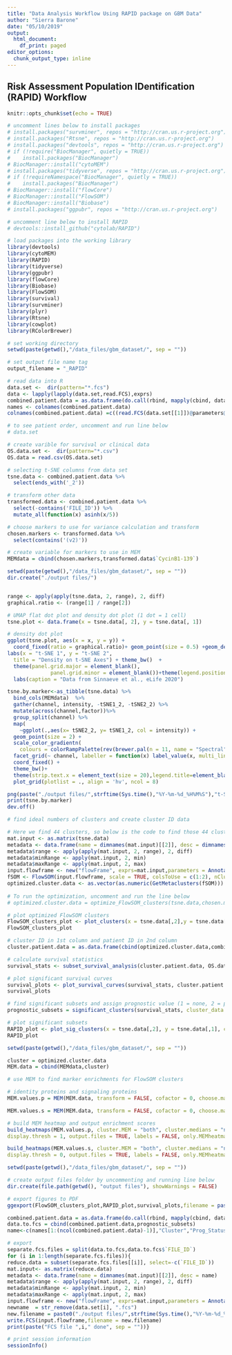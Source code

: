 ```yaml
---
title: "Data Analysis Workflow Using RAPID package on GBM Data"
author: "Sierra Barone"
date: "05/10/2019"
output:
  html_document:
    df_print: paged
editor_options:
  chunk_output_type: inline
---
```


## Risk Assessment Population IDentification (RAPID) Workflow

```r
knitr::opts_chunk$set(echo = TRUE)

# uncomment lines below to install packages
# install.packages("survminer", repos = "http://cran.us.r-project.org")
# install.packages("Rtsne", repos = "http://cran.us.r-project.org")
# install.packages("devtools", repos = "http://cran.us.r-project.org")
# if (!require("BiocManager", quietly = TRUE))
#    install.packages("BiocManager")
# BiocManager::install("cytoMEM")
# install.packages("tidyverse", repos = "http://cran.us.r-project.org")
# if (!requireNamespace("BiocManager", quietly = TRUE))
#    install.packages("BiocManager")
# BiocManager::install("flowCore")
# BiocManager::install("FlowSOM")
# BiocManager::install("Biobase")
# install.packages("ggpubr", repos = "http://cran.us.r-project.org")

# uncomment line below to install RAPID
# devtools::install_github("cytolab/RAPID")

# load packages into the working library
library(devtools)
library(cytoMEM)
library(RAPID)
library(tidyverse)
library(ggpubr)
library(flowCore)
library(Biobase)
library(FlowSOM)
library(survival)
library(survminer)
library(plyr)
library(Rtsne)
library(cowplot)
library(RColorBrewer)

# set working directory 
setwd(paste(getwd(),"/data_files/gbm_dataset/", sep = ""))

# set output file name tag 
output_filename = "_RAPID"

# read data into R
data.set <-  dir(pattern="*.fcs")
data <- lapply(lapply(data.set,read.FCS),exprs)
combined.patient.data = as.data.frame(do.call(rbind, mapply(cbind, data, "FILE_ID"= c(1:length(data)), SIMPLIFY=F)))
names <- colnames(combined.patient.data) 
colnames(combined.patient.data) =c((read.FCS(data.set[[1]])@parameters@data[["desc"]]),"FILE_ID")

# to see patient order, uncomment and run line below
# data.set

# create varible for survival or clinical data
OS.data.set <-  dir(pattern="*.csv")
OS.data = read.csv(OS.data.set)
``` 

```r
# selecting t-SNE columns from data set
tsne.data <- combined.patient.data %>%
  select(ends_with('_2'))

# transform other data 
transformed.data <- combined.patient.data %>%
  select(-contains('FILE_ID')) %>%
  mutate_all(function(x) asinh(x/5))

# choose markers to use for variance calculation and transform
chosen.markers <- transformed.data %>%
  select(contains('(v2)'))

# create variable for markers to use in MEM
MEMdata = cbind(chosen.markers,transformed.data$`CycinB1-139`)
```

```r
setwd(paste(getwd(),"/data_files/gbm_dataset/", sep = ""))
dir.create("./output files/")


range <- apply(apply(tsne.data, 2, range), 2, diff)
graphical.ratio <- (range[1] / range[2])

# UMAP flat dot plot and density dot plot (1 dot = 1 cell)
tsne.plot <- data.frame(x = tsne.data[, 2], y = tsne.data[, 1])

# density dot plot
ggplot(tsne.plot, aes(x = x, y = y)) + 
  coord_fixed(ratio = graphical.ratio)+ geom_point(size = 0.5) +geom_density_2d_filled(bins = 29) +scale_fill_manual(values = c("NA","NA","NA","NA","NA","NA","NA",viridis::viridis(24,option = "A"))) +
labs(x = "t-SNE 1", y = "t-SNE 2", 
  title = "Density on t-SNE Axes") + theme_bw()  + 
  theme(panel.grid.major = element_blank(),
              panel.grid.minor = element_blank())+theme(legend.position = "none") +
  labs(caption = "Data from Sinnaeve et al., eLife 2020")

tsne.by.marker<-as_tibble(tsne.data) %>%
  bind_cols(MEMdata)  %>%
  gather(channel, intensity, -tSNE1_2, -tSNE2_2) %>%
  mutate(across(channel,factor))%>%
  group_split(channel) %>%
  map(
    ~ggplot(.,aes(x= tSNE2_2, y= tSNE1_2, col = intensity)) +
  geom_point(size = 2) +
  scale_color_gradientn(
    colours = colorRampPalette(rev(brewer.pal(n = 11, name = "Spectral")))(5))+
  facet_grid(~ channel, labeller = function(x) label_value(x, multi_line = FALSE)) +
  coord_fixed() +
  theme_bw()+
  theme(strip.text.x = element_text(size = 20),legend.title=element_blank()))%>%
  plot_grid(plotlist = ., align = 'hv', ncol = 8)

png(paste("./output files/",strftime(Sys.time(),"%Y-%m-%d_%H%M%S"),"t-SNE on transformed data.png"),height = 2000,width = 4000)
print(tsne.by.marker)
dev.off()
```

```r
# find ideal numbers of clusters and create cluster ID data

# Here we find 44 clusters, so below is the code to find those 44 clusters
mat.input <- as.matrix(tsne.data)
metadata <- data.frame(name = dimnames(mat.input)[[2]], desc = dimnames(mat.input)[[2]])
metadata$range <- apply(apply(mat.input, 2, range), 2, diff)
metadata$minRange <- apply(mat.input, 2, min)
metadata$maxRange <- apply(mat.input, 2, max)
input.flowframe <- new("flowFrame", exprs=mat.input,parameters = AnnotatedDataFrame(metadata))
fSOM <- FlowSOM(input.flowframe, scale = TRUE, colsToUse = c(1:2), nClus    = 44, seed = 38)
optimized.cluster.data <- as.vector(as.numeric(GetMetaclusters(fSOM)))
                                   
# To run the optimization, uncomment and run the line below
# optimized.cluster.data = optimize_FlowSOM_clusters(tsne.data,chosen.markers, N = 50, seed = 38)

# plot optimized FlowSOM clusters
FlowSOM_clusters_plot <- plot_clusters(x = tsne.data[,2],y = tsne.data[,1], clusters = as.factor(optimized.cluster.data),xlab ="t-SNE 2",ylab = "t-SNE 1",legendtitle = "FlowSOM Cluster",title = "Cancer Cells t-SNE with FlowSOM Clusters")
FlowSOM_clusters_plot
```

```r
# cluster ID in 1st column and patient ID in 2nd column
cluster.patient.data = as.data.frame(cbind(optimized.cluster.data,combined.patient.data$FILE_ID))

# calculate survival statistics
survival_stats <- subset_survival_analysis(cluster.patient.data, OS.data, clinical_col = 3, status_col = 4)

# plot significant survival curves
survival_plots <- plot_survival_curves(survival_stats, cluster.patient.data, OS.data, clinical_col = 3, status_col = 4)
survival_plots

# find significant subsets and assign prognostic value (1 = none, 2 = positive prog., 3 = negative prog.)
prognostic_subsets = significant_clusters(survival_stats, cluster_data = optimized.cluster.data)

# plot significant subsets
RAPID_plot <- plot_sig_clusters(x = tsne.data[,2], y = tsne.data[,1], clusters = optimized.cluster.data, survival_stats,xlab ="t-SNE 2",ylab = "t-SNE 1",legendtitle = "Prognostic Subsets",title = "Cancer Cells t-SNE with Prognostic Populations")
RAPID_plot
```

```r
setwd(paste(getwd(),"/data_files/gbm_dataset/", sep = ""))

cluster = optimized.cluster.data
MEM.data = cbind(MEMdata,cluster)

# use MEM to find marker enrichments for FlowSOM clusters

# identity proteins and signaling proteins
MEM.values.p = MEM(MEM.data, transform = FALSE, cofactor = 0, choose.markers = FALSE, markers = "1:4,8,11:16,18:21,24",choose.ref = FALSE, zero.ref = FALSE, rename.markers = FALSE, new.marker.names = "TUJ1,CD117,S100B,CD34,NCAM,CD49F,CD133,PDGFRa,SOX2,CD15,EGFR,CD171,Nestin,CD44,GFAP,HLA-DR",file.is.clust = FALSE, add.fileID = FALSE, IQR.thresh = NULL)

MEM.values.s = MEM(MEM.data, transform = FALSE, cofactor = 0, choose.markers = FALSE, markers = "5:7,9:10,17,22:23,25",choose.ref = FALSE, zero.ref = FALSE, rename.markers = FALSE, new.marker.names = "p-STAT5,p-AKT,p-STAT1,p-p38,p-STAT3,p-NFkB,p-ERK,p-S6,CyclinB1",file.is.clust = FALSE, add.fileID = FALSE, IQR.thresh = NULL)

# build MEM heatmap and output enrichment scores
build_heatmaps(MEM.values.p, cluster.MEM = "both", cluster.medians = "none", 
display.thresh = 1, output.files = TRUE, labels = FALSE, only.MEMheatmap = FALSE)

build_heatmaps(MEM.values.s, cluster.MEM = "both", cluster.medians = "none", 
display.thresh = 0, output.files = TRUE, labels = FALSE, only.MEMheatmap = FALSE)
```

```r
setwd(paste(getwd(),"/data_files/gbm_dataset/", sep = ""))

# create output files folder by uncommenting and running line below 
dir.create(file.path(getwd(), "output files"), showWarnings = FALSE)

# export figures to PDF
ggexport(FlowSOM_clusters_plot,RAPID_plot,survival_plots,filename = paste("./output files/",strftime(Sys.time(),"%Y-%m-%d_%H%M%S"),output_filename,".pdf",sep=""), width = 7.2, height = 5.4)

combined.patient.data = as.data.frame(do.call(rbind, mapply(cbind, data, "FILE_ID"= c(1:length(data)), SIMPLIFY=F)))
data.to.fcs = cbind(combined.patient.data,prognostic_subsets)
name<-c(names[1:(ncol(combined.patient.data)-1)],"Cluster","Prog_Status")

# export 
separate.fcs.files = split(data.to.fcs,data.to.fcs$`FILE_ID`)
for (i in 1:length(separate.fcs.files)){
reduce.data = subset(separate.fcs.files[[i]], select=-c(`FILE_ID`))
mat.input<- as.matrix(reduce.data)
metadata <- data.frame(name = dimnames(mat.input)[[2]], desc = name)
metadata$range <- apply(apply(mat.input, 2, range), 2, diff)
metadata$minRange <- apply(mat.input, 2, min)
metadata$maxRange <- apply(mat.input, 2, max)
input.flowframe <- new("flowFrame", exprs=mat.input,parameters = AnnotatedDataFrame(metadata))  
newname  = str_remove(data.set[i], ".fcs")
new.filename = paste0("./output files/",strftime(Sys.time(),"%Y-%m-%d_%H%M%S"),"_",newname,"_RAPID.fcs",sep="")
write.FCS(input.flowframe,filename = new.filename)
print(paste("FCS file ",i," done", sep = ""))}

# print session information
sessionInfo()
```
